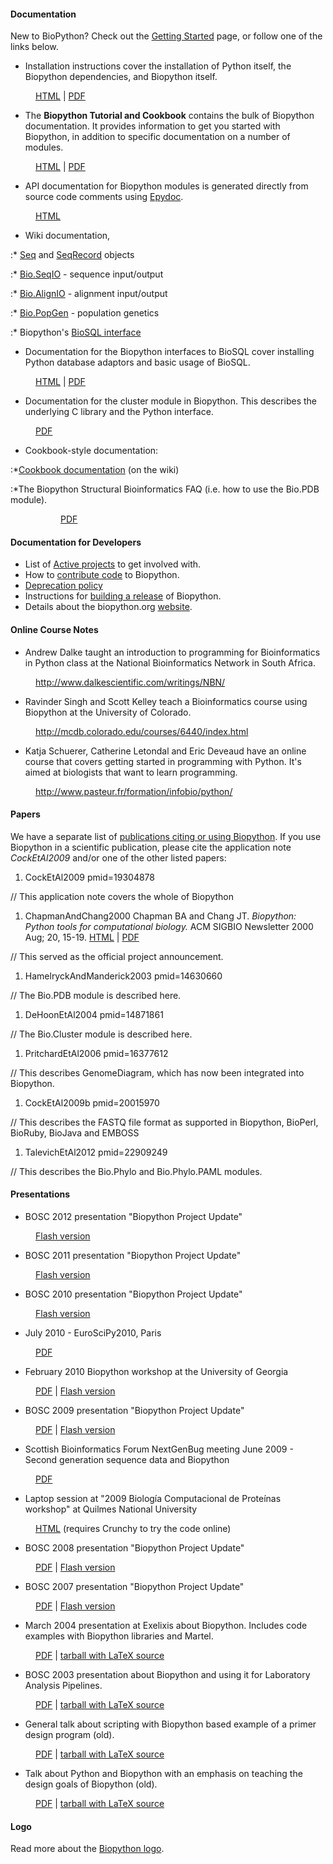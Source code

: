 ==== Documentation ====
New to BioPython? Check out the [[Getting_Started|Getting Started]] page, or follow one of the links below.

* Installation instructions cover the installation of Python itself, the Biopython dependencies, and Biopython itself. 
:[http://biopython.org/DIST/docs/install/Installation.html HTML] | [http://biopython.org/DIST/docs/install/Installation.pdf PDF]
* The '''Biopython Tutorial and Cookbook''' contains the bulk of Biopython documentation. It provides information to get you started with Biopython, in addition to specific documentation on a number of modules. 
:[http://biopython.org/DIST/docs/tutorial/Tutorial.html HTML] | [http://biopython.org/DIST/docs/tutorial/Tutorial.pdf PDF]
* API documentation for Biopython modules is generated directly from source code comments using [http://epydoc.sourceforge.net/ Epydoc].
:[http://biopython.org/DIST/docs/api HTML]
* Wiki documentation,
:* [[Seq]] and [[SeqRecord]] objects
:* [[SeqIO|Bio.SeqIO]] - sequence input/output
:* [[AlignIO|Bio.AlignIO]] - alignment input/output
:* [[PopGen|Bio.PopGen]] - population genetics
:* Biopython's [[BioSQL|BioSQL interface]]
* Documentation for the Biopython interfaces to BioSQL cover installing Python database adaptors and basic usage of BioSQL. 
:[http://biopython.org/DIST/docs/biosql/python_biosql_basic.html HTML] | [http://biopython.org/DIST/docs/biosql/python_biosql_basic.pdf PDF]
* Documentation for the cluster module in Biopython. This describes the underlying C library and the Python interface. 
:[http://biopython.org/DIST/docs/cluster/cluster.pdf PDF]
* Cookbook-style documentation:
:*[[:Category:Cookbook|Cookbook documentation]] (on the wiki)
:*The Biopython Structural Bioinformatics FAQ (i.e. how to use the Bio.PDB module). 
::[http://biopython.org/DIST/docs/cookbook/biopdb_faq.pdf PDF]
:*Working with restriction enzymes. 
::[http://biopython.org/DIST/docs/cookbook/Restriction.html HTML]

==== Documentation for Developers ====

* List of [[Active projects]] to get involved with.
* How to [[Contributing|contribute code]] to Biopython.
* [[Deprecation policy]]
* Instructions for [[building a release]] of Biopython.
* Details about the biopython.org [[website]].

==== Online Course Notes ====

* Andrew Dalke taught an introduction to programming for Bioinformatics in Python class at the National Bioinformatics Network in South Africa.
:http://www.dalkescientific.com/writings/NBN/
* Ravinder Singh and Scott Kelley teach a Bioinformatics course using Biopython at the University of Colorado.
:http://mcdb.colorado.edu/courses/6440/index.html
* Katja Schuerer, Catherine Letondal and Eric Deveaud have an online course that covers getting started in programming with Python. It's aimed at biologists that want to learn programming.
:http://www.pasteur.fr/formation/infobio/python/

==== Papers ====

We have a separate list of [[Publications|publications citing or using Biopython]].  If you use Biopython in a scientific publication, please cite the application note <cite>CockEtAl2009</cite> and/or one of the other listed papers:

<biblio>
#CockEtAl2009 pmid=19304878
// This application note covers the whole of Biopython
#ChapmanAndChang2000 Chapman BA and Chang JT. ''Biopython: Python tools for computational biology.'' ACM SIGBIO Newsletter 2000 Aug; 20, 15-19. [http://biopython.org/DIST/docs/acm/ACMbiopy.html HTML] | [http://biopython.org/DIST/docs/acm/ACMbiopy.pdf PDF]
// This served as the official project announcement.
#HamelryckAndManderick2003 pmid=14630660
// The Bio.PDB module is described here.
#DeHoonEtAl2004 pmid=14871861
// The Bio.Cluster module is described here.
#PritchardEtAl2006 pmid=16377612
// This describes GenomeDiagram, which has now been integrated into Biopython.
#CockEtAl2009b pmid=20015970
// This describes the FASTQ file format as supported in Biopython, BioPerl, BioRuby, BioJava and EMBOSS
#TalevichEtAl2012 pmid=22909249
// This describes the Bio.Phylo and Bio.Phylo.PAML modules.
</biblio>

==== Presentations ====

* BOSC 2012 presentation "Biopython Project Update"
:[http://www.slideshare.net/jandot/e-talevich-biopython-projectupdate Flash version]
* BOSC 2011 presentation "Biopython Project Update"
:[http://www.slideshare.net/bosc2011/talk6-biopython-bosc2011 Flash version]
* BOSC 2010 presentation "Biopython Project Update"
:[http://www.slideshare.net/chapmanb/biopython-at-bosc-2010 Flash version]
* July 2010 - EuroSciPy2010, Paris
:[http://biopython.org/DIST/docs/presentations/Biopython_EuroSciPy2010.pdf PDF]
* February 2010 Biopython workshop at the University of Georgia
:[http://etal.myweb.uga.edu/biopywork.pdf PDF] | [http://www.slideshare.net/etalevich/biopython-programming-workshop-at-uga Flash version]
* BOSC 2009 presentation "Biopython Project Update"
:[http://biopython.org/DIST/docs/presentations/Biopython_BOSC_2009.pdf PDF] | [http://www.slideshare.net/bosc/cock-biopython-bosc2009 Flash version]
* Scottish Bioinformatics Forum NextGenBug meeting June 2009 - Second generation sequence data and Biopython
:[http://biopython.org/DIST/docs/presentations/Biopython_NextGenBUG_June2009.pdf PDF]
* Laptop session at "2009 Biología Computacional de Proteínas workshop" at Quilmes National University
:[http://www.bioinformatica.info/biopython/ HTML] (requires Crunchy to try the code online)
* BOSC 2008 presentation "Biopython Project Update"
:[http://biopython.org/DIST/docs/presentations/Biopython_BOSC_2008.pdf PDF] | [http://www.slideshare.net/bosc_2008/antao-biopython-bosc2008/ Flash version]
* BOSC 2007 presentation "Biopython Project Update"
:[http://biopython.org/DIST/docs/presentations/Biopython_BOSC_2007.pdf PDF] | [http://www.slideshare.net/bosc/biopython Flash version]
* March 2004 presentation at Exelixis about Biopython. Includes code examples with Biopython libraries and Martel.
:[http://biopython.org/DIST/docs/presentations/biopython_exelixis.pdf PDF] | [http://biopython.org/DIST/docs/presentations/biopython_exelixis.tar.gz tarball with LaTeX source]
* BOSC 2003 presentation about Biopython and using it for Laboratory Analysis Pipelines.
:[http://biopython.org/DIST/docs/presentations/bosc_biopython.pdf PDF] | [http://biopython.org/DIST/docs/presentations/bosc_biopython.tar.gz tarball with LaTeX source]
* General talk about scripting with Biopython based example of a primer design program (old).
:[http://biopython.org/DIST/docs/presentations/scripting.pdf PDF] | [http://biopython.org/DIST/docs/presentations/scripting.tar.gz tarball with LaTeX source]
* Talk about Python and Biopython with an emphasis on teaching the design goals of Biopython (old).
:[http://biopython.org/DIST/docs/presentations/biopython.pdf PDF] | [http://biopython.org/DIST/docs/presentations/biopy_group.tar.gz tarball with LaTeX source]

==== Logo ====

Read more about the [[Logo|Biopython logo]].